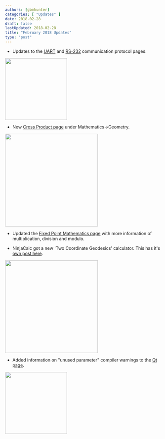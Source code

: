```yaml
---
authors: [gbmhunter]
categories: [ "Updates" ]
date: 2018-02-28
draft: false
lastUpdated: 2018-02-28
title: "February 2018 Updates"
type: "post"
---
```



* Updates to the [UART](/electronics/communication-protocols/uart-communication-protocol) and [RS-232](/electronics/communication-protocols/rs-232-protocol) communication protocol pages.  



<Image src={c232hm_ddhsl_0_ftdi_usb_to_mpsse_cable} width="200px"></Image>

* New [Cross Product page](/mathematics/geometry/cross-product) under Mathematics->Geometry.  



<Image src={cross_product_equation} width="300px"></Image>

* Updated the [Fixed Point Mathematics page](/programming/general/fixed-point-mathematics) with more information of multiplication, division and modulo.

* NinjaCalc got a new 'Two Coordinate Geodesics' calculator. This has it's [own post here](/updates/2018/02/26/geodesic-calculator-added-to-ninjacalc).



<Image src={ninja_calc_two_coordinate_geodesics_calculator_screenshot} width="300px"></Image>

* Added information on "unused parameter" compiler warnings to the [Qt page](/programming/languages/c-plus-plus/qt).



<Image src={qt_cute_software_logo} width="200px"></Image>